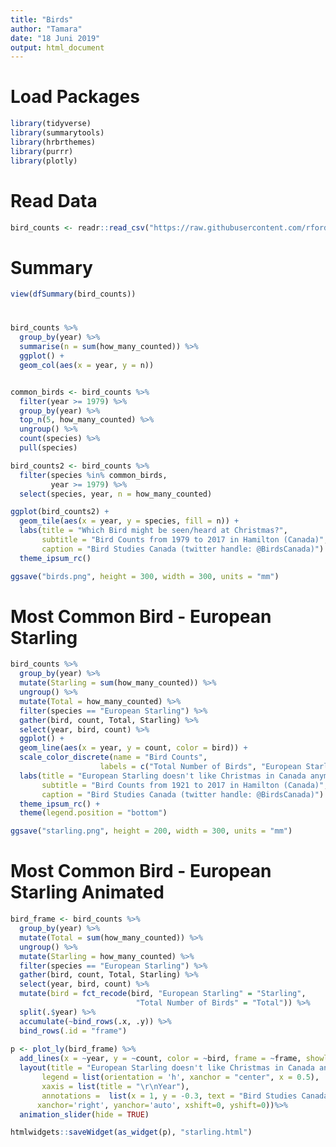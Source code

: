 ---
title: "Birds"
author: "Tamara"
date: "18 Juni 2019"
output: html_document
---

# Load Packages
```{r}
library(tidyverse)
library(summarytools)
library(hrbrthemes)
library(purrr)
library(plotly)
```

# Read Data
```{r}
bird_counts <- readr::read_csv("https://raw.githubusercontent.com/rfordatascience/tidytuesday/master/data/2019/2019-06-18/bird_counts.csv")
```

# Summary 
```{r}
view(dfSummary(bird_counts))
```

# 
```{r}
bird_counts %>%
  group_by(year) %>%
  summarise(n = sum(how_many_counted)) %>%
  ggplot() +
  geom_col(aes(x = year, y = n))


common_birds <- bird_counts %>%
  filter(year >= 1979) %>%
  group_by(year) %>%
  top_n(5, how_many_counted) %>%
  ungroup() %>%
  count(species) %>%
  pull(species)

bird_counts2 <- bird_counts %>%
  filter(species %in% common_birds,
         year >= 1979) %>%
  select(species, year, n = how_many_counted)

ggplot(bird_counts2) +
  geom_tile(aes(x = year, y = species, fill = n)) +
  labs(title = "Which Bird might be seen/heard at Christmas?",
       subtitle = "Bird Counts from 1979 to 2017 in Hamilton (Canada)",
       caption = "Bird Studies Canada (twitter handle: @BirdsCanada)") +
  theme_ipsum_rc() 

ggsave("birds.png", height = 300, width = 300, units = "mm")

```

# Most Common Bird - European Starling
```{r}
bird_counts %>%
  group_by(year) %>% 
  mutate(Starling = sum(how_many_counted)) %>%
  ungroup() %>% 
  mutate(Total = how_many_counted) %>%
  filter(species == "European Starling") %>%
  gather(bird, count, Total, Starling) %>%
  select(year, bird, count) %>%
  ggplot() +
  geom_line(aes(x = year, y = count, color = bird)) +
  scale_color_discrete(name = "Bird Counts", 
                    labels = c("Total Number of Birds", "European Starling")) +
  labs(title = "European Starling doesn't like Christmas in Canada anymore",
       subtitle = "Bird Counts from 1921 to 2017 in Hamilton (Canada)",
       caption = "Bird Studies Canada (twitter handle: @BirdsCanada)") +
  theme_ipsum_rc() +
  theme(legend.position = "bottom")

ggsave("starling.png", height = 200, width = 300, units = "mm")
```

# Most Common Bird - European Starling Animated
```{r}

bird_frame <- bird_counts %>%
  group_by(year) %>% 
  mutate(Total = sum(how_many_counted)) %>%
  ungroup() %>% 
  mutate(Starling = how_many_counted) %>%
  filter(species == "European Starling") %>%
  gather(bird, count, Total, Starling) %>%
  select(year, bird, count) %>%
  mutate(bird = fct_recode(bird, "European Starling" = "Starling",
                            "Total Number of Birds" = "Total")) %>%
  split(.$year) %>%
  accumulate(~bind_rows(.x, .y)) %>%
  bind_rows(.id = "frame")
  
p <- plot_ly(bird_frame) %>%
  add_lines(x = ~year, y = ~count, color = ~bird, frame = ~frame, showlegend = TRUE) %>%
  layout(title = "European Starling doesn't like Christmas in Canada anymore",
       legend = list(orientation = 'h', xanchor = "center", x = 0.5),
       xaxis = list(title = "\r\nYear"),
       annotations =  list(x = 1, y = -0.3, text = "Bird Studies Canada (twitter handle: @BirdsCanada)",  showarrow = F, xref='paper', yref='paper', font = list(size = 10),
      xanchor='right', yanchor='auto', xshift=0, yshift=0))%>%
  animation_slider(hide = TRUE) 

htmlwidgets::saveWidget(as_widget(p), "starling.html")
```


